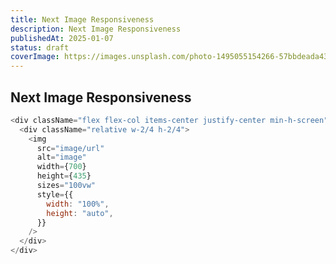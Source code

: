 ```yaml
---
title: Next Image Responsiveness
description: Next Image Responsiveness
publishedAt: 2025-01-07
status: draft
coverImage: https://images.unsplash.com/photo-1495055154266-57bbdeada43e?q=80&w=2070&auto=format&fit=crop&ixlib=rb-4.0.3&ixid=M3wxMjA3fDB8MHxwaG90by1wYWdlfHx8fGVufDB8fHx8fA%3D%3D
---
```


## Next Image Responsiveness

```js showLineNumbers title="image.tsx"
<div className="flex flex-col items-center justify-center min-h-screen">
  <div className="relative w-2/4 h-2/4">
    <img
      src="image/url"
      alt="image"
      width={700}
      height={435}
      sizes="100vw"
      style={{
        width: "100%",
        height: "auto",
      }}
    />
  </div>
</div>
```
